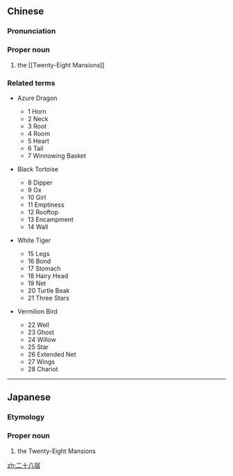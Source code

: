 ==Chinese==
{{zh-forms|type=211}}
{{wikipedia|二十八宿|lang=zh}}
{{wikipedia|Twenty-Eight_Mansions|The Twenty-Eight Mansions|lang=en}}

===Pronunciation===
{{zh-pron
|m=Èrshíbā Xiù
|cat=pn
}}

===Proper noun===
{{zh-proper noun}}

# {{lb|zh|astronomy}} the [[Twenty-Eight Mansions[[ {{gloss|a part of the Chinese constellations system, composed of 28 constellations divided into four regions (the Four Symbols ({{zh-l|四象}})).}}

===Related terms===
{{rel-top|List of the The Four Symbols and Twenty-Eight Mansions}}
* {{zh-l|青龍/青龙}} Azure Dragon
** 1 {{zh-l|角|Jiăo}} Horn
** 2 {{zh-l|亢|Kàng}} Neck
** 3 {{zh-l|氐|Dĭ}} Root
** 4 {{zh-l|房|Fáng}} Room
** 5 {{zh-l|心|Xīn}} Heart
** 6 {{zh-l|尾|Wěi}} Tail
** 7 {{zh-l|箕|Jī}} Winnowing Basket
* {{zh-l|玄武/玄武}} Black Tortoise
** 8 {{zh-l|斗|Dǒu}} Dipper
** 9 {{zh-l|牛|Niú}} Ox
** 10 {{zh-l|女|Nǚ}} Girl
** 11 {{zh-l|虛|Xū}} Emptiness
** 12 {{zh-l|危|Wēi}} Rooftop
** 13 {{zh-l|室|Shì}} Encampment
** 14 {{zh-l|壁|Bì}} Wall
* {{zh-l|白虎}} White Tiger
** 15 {{zh-l|奎|Kuí}} Legs
** 16 {{zh-l|婁|Lóu}} Bond
** 17 {{zh-l|胃|Wèi}} Stomach
** 18 {{zh-l|昴}} Hairy Head
** 19 {{zh-l|畢|Bì}} Net
** 20 {{zh-l|觜|Zī}} Turtle Beak
** 21 {{zh-l|參|Shēn}} Three Stars
* {{zh-l|朱雀}} Vermilion Bird
** 22 {{zh-l|井|Jǐng}} Well
** 23 {{zh-l|鬼|Guǐ}} Ghost
** 24 {{zh-l|柳|Liǔ}} Willow
** 25 {{zh-l|星|Xīng}} Star
** 26 {{zh-l|張|Zhāng}} Extended Net
** 27 {{zh-l|翼|Yì}} Wings
** 28 {{zh-l|軫|Zhěn}} Chariot
{{rel-bottom}}

----

==Japanese==
{{ja-kanjitab|に|じゅう|はち|k3=はっ|しゅく|yomi=on}}
{{wikipedia|二十八宿|lang=ja}}

===Etymology===
{{etyl|zh|ja}} {{m|zh|二十八宿}}

===Proper noun===
{{ja-pos|proper|にじゅうはっしゅく}}
# {{lb|ja|astronomy}} the Twenty-Eight Mansions

[[zh:二十八宿]]